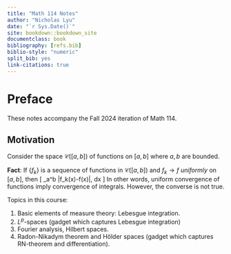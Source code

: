 ```yaml
---
title: "Math 114 Notes"
author: "Nicholas Lyu"
date: "`r Sys.Date()`"
site: bookdown::bookdown_site
documentclass: book
bibliography: [refs.bib]
biblio-style: "numeric"
split_bib: yes
link-citations: true
---
```


\usepackage{cancel}
\usepackage{amsmath}
\usepackage{bm}
\newcommand{\pd}[1]{\partial_{#1}}

\newcommand{\mbb}{\mathbb}
\newcommand{\mbf}{\mathbf}
\newcommand{\mb}{\boldsymbol}
\newcommand{\mrm}{\mathrm}
\newcommand{\mca}{\mathcal}
\newcommand{\mfk}{\mathfrak}
\newcommand{\tr}{\mrm{tr}} 
\newcommand{\df}{\dfrac}
\newcommand{\la}{\langle}
\newcommand{\ra}{\rangle}
\newcommand{\dag}{\dagger}

\newcommand{\Cl}{\mca C}
\newcommand{\Gr}{\mca G}
\newcommand{\Pf}{\mrm{Pf}}
\newcommand{\Pa}{\mca P}
\newcommand{\R}{\mbb R}
\newcommand{\supp}{\mrm{supp}}

\newcommand{\poly}{\mrm{poly}}



# Preface {-}
These notes accompany the 
Fall 2024 iteration of Math 114. 

## Motivation {-} 
Consider the space $\mca C([a, b])$ of functions on $[a, b]$ 
where $a, b$ are bounded. 

**Fact**: If $\{f_k\}$ is a sequence of functions in 
$\mca C([a, b])$ and $f_k\to f$ _uniformly_ on $[a, b]$, 
then 
\[ 
    \int_a^b |f_k(x)-f(x)|\, dx \to 0 
\] 
In other words, uniform convergence of functions imply 
convergence of integrals. 
However, the converse is not true. 

Topics in this course: 

1. Basic elements of measure theory: Lebesgue integration. 
2. $L^p$-spaces (gadget which captures Lebesgue integration)
3. Fourier analysis, Hilbert spaces. 
4. Radon-Nikadym theorem and Hölder spaces 
(gadget which captures RN-theorem and differentiation). 